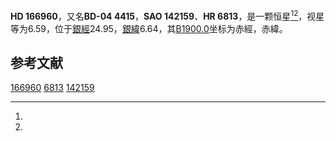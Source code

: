 {{Starbox begin
| name = HD 166960
}}
{{Starbox observe
| epoch = [[J2000.0|J2000.0]]
| constell = {{星座名待查}}<ref name=SIMBAD>{{cite web
 | url=http://simbad.u-strasbg.fr/simbad/sim-id?Ident=HR+6813
 | title=Pulsating variable Star
 | publisher=Centre de Données astronomiques de Strasbourg
 | work=SIMBAD
 | accessdate=2012-07-13
 | archive-date=2020-02-03
 | archive-url=https://web.archive.org/web/20200203032053/http://simbad.u-strasbg.fr/simbad/sim-id?Ident=HR+6813
 }}</ref><ref name=DATA>{{cite web
 | url=http://vizier.u-strasbg.fr/viz-bin/VizieR-5?-out.add=.&-source=5050&-corr=PK=HR&-out.max=9999&HR=6813
 | title=VizieR Detailed Page
 | accessdate=2012-07-13
 | archive-date=2016-03-05
 | archive-url=https://web.archive.org/web/20160305023440/http://vizier.u-strasbg.fr/viz-bin/VizieR-5?-out.add=.&-source=5050&-corr=PK=HR&-out.max=9999&HR=6813
 | dead-url=no
 }}</ref>
| 星官 = 
| ra = {{RA|18|13|10}}<ref name=SIMBAD /><ref name=DATA />
| dec = {{DEC|-4|0|42}}<ref name=SIMBAD /><ref name=DATA />
| appmag_v = 6.59<ref name=SIMBAD /><ref name=DATA />
}}
{{Starbox character
| class = A2m<ref name=SIMBAD /><ref name=DATA />
| b-v = 0.27<ref name=SIMBAD /><ref name=DATA />
| u-b = 0.14<ref name=SIMBAD /><ref name=DATA />
| r-i = 0.14<ref name=SIMBAD /><ref name=DATA />
| variable = 
}}
{{Starbox astrometry
| radial_v = 0.14
| prop_mo_ra = -11
| parallax = 
| p_error = 
}}
{{Starbox catalog
| names =BD-04 4415，[[SAO星表|SAO]] 142159，[[HD星表|HD]] 166960，[[HR星表|HR]] 6813}}
{{Starbox reference |Simbad=HR+6813}}
{{Starbox end}}

'''HD 166960'''，又名'''BD-04 4415'''，'''SAO 142159'''、'''HR 6813'''，是一颗恒星<ref name=SIMBAD /><ref name=DATA />，视星等为6.59，位于[[銀道座標系|銀經]]24.95，[[銀道座標系|銀緯]]6.64，其[[B1900.0|B1900.0]]坐标为赤經{{RA|18|7|53.1}}，赤緯{{DEC|-4|6.64|16}}。

== 参考文献 ==
{{reflist}}

{{star-stub}}

[[Category:HD和HDE天體|166960]]
[[Category:HR天體|6813]]
[[Category:SAO天體|142159]]